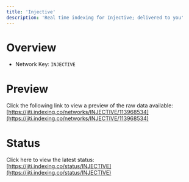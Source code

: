 ```yaml
---
title: 'Injective'
description: 'Real time indexing for Injective; delivered to you'
---
```


# Overview
- Network Key: `INJECTIVE`

# Preview
Click the following link to view a preview of the raw data available: [https://jiti.indexing.co/networks/INJECTIVE/113968534](https://jiti.indexing.co/networks/INJECTIVE/113968534)

# Status
Click here to view the latest status: [https://jiti.indexing.co/status/INJECTIVE](https://jiti.indexing.co/status/INJECTIVE)

